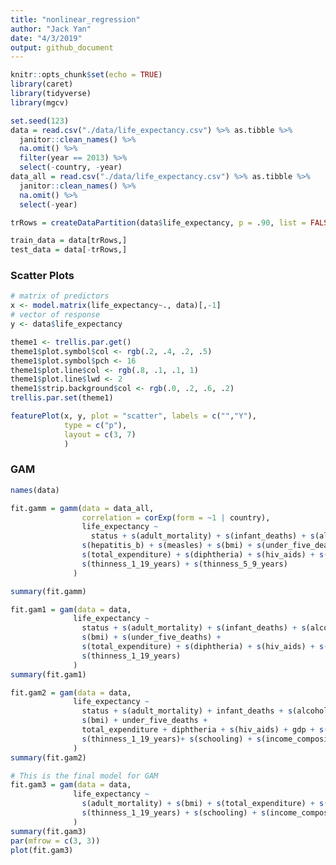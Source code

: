 ```yaml
---
title: "nonlinear_regression"
author: "Jack Yan"
date: "4/3/2019"
output: github_document
---
```


```r
knitr::opts_chunk$set(echo = TRUE)
library(caret)
library(tidyverse)
library(mgcv)
```

```r
set.seed(123)
data = read.csv("./data/life_expectancy.csv") %>% as.tibble %>% 
  janitor::clean_names() %>% 
  na.omit() %>% 
  filter(year == 2013) %>% 
  select(-country, -year) 
data_all = read.csv("./data/life_expectancy.csv") %>% as.tibble %>% 
  janitor::clean_names() %>% 
  na.omit() %>% 
  select(-year) 

```

```r
trRows = createDataPartition(data$life_expectancy, p = .90, list = FALSE)

train_data = data[trRows,]
test_data = data[-trRows,]
```

### Scatter Plots
```r
# matrix of predictors
x <- model.matrix(life_expectancy~., data)[,-1]
# vector of response
y <- data$life_expectancy
```

```r
theme1 <- trellis.par.get()
theme1$plot.symbol$col <- rgb(.2, .4, .2, .5) 
theme1$plot.symbol$pch <- 16
theme1$plot.line$col <- rgb(.8, .1, .1, 1) 
theme1$plot.line$lwd <- 2
theme1$strip.background$col <- rgb(.0, .2, .6, .2) 
trellis.par.set(theme1)

featurePlot(x, y, plot = "scatter", labels = c("","Y"),
            type = c("p"), 
            layout = c(3, 7)
            )
```

### GAM

```r
names(data)

fit.gamm = gamm(data = data_all,
                correlation = corExp(form = ~1 | country),
                life_expectancy ~ 
                  status + s(adult_mortality) + s(infant_deaths) + s(alcohol) + s(percentage_expenditure) +
                s(hepatitis_b) + s(measles) + s(bmi) + s(under_five_deaths) + s(polio) +
                s(total_expenditure) + s(diphtheria) + s(hiv_aids) + s(gdp) + s(population) +
                s(thinness_1_19_years) + s(thinness_5_9_years) 
              )

summary(fit.gamm)

fit.gam1 = gam(data = data, 
              life_expectancy ~ 
                status + s(adult_mortality) + s(infant_deaths) + s(alcohol) + s(percentage_expenditure) +
                s(bmi) + s(under_five_deaths) +
                s(total_expenditure) + s(diphtheria) + s(hiv_aids) + s(gdp) + s(population) +
                s(thinness_1_19_years)
              )
summary(fit.gam1)

fit.gam2 = gam(data = data, 
              life_expectancy ~ 
                status + s(adult_mortality) + infant_deaths + s(alcohol) + s(percentage_expenditure) +
                s(bmi) + under_five_deaths +
                total_expenditure + diphtheria + s(hiv_aids) + gdp + s(population) +
                s(thinness_1_19_years)+ s(schooling) + s(income_composition_of_resources)
              )
summary(fit.gam2)
```


```r
# This is the final model for GAM
fit.gam3 = gam(data = data, 
              life_expectancy ~ 
                s(adult_mortality) + s(bmi) + s(total_expenditure) + s(hiv_aids) + s(total_expenditure) +
                s(thinness_1_19_years) + s(schooling) + s(income_composition_of_resources)
              )
summary(fit.gam3)
par(mfrow = c(3, 3))
plot(fit.gam3)
```

